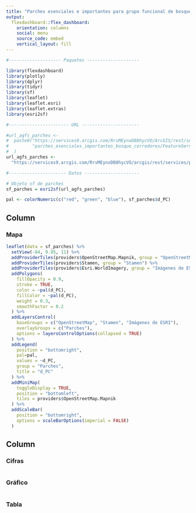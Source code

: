 ```yaml
---
title: "Parches esenciales e importantes para grupo funcional de bosque"
output: 
  flexdashboard::flex_dashboard:
    orientation: columns
    social: menu
    source_code: embed
    vertical_layout: fill
---
```


```r
#-------------------- Paquetes --------------------

library(flexdashboard)
library(plotly)
library(dplyr)
library(tidyr)
library(sf)
library(leaflet)
library(leaflet.esri)
library(leaflet.extras)
library(esri2sf)

#----------------------- URL ----------------------

#url_agfs_parches <-
#  paste0("https://services9.arcgis.com/RrvMEynxDB8hycVO/ArcGIS/rest/services/",
#         "parches_esenciales_importantes_bosque_corredores/FeatureServer/0?token=umbDHiqWzA0uFDBIez41jSU7u6moRbokgIQwEBLbk6-kJm9#9mNZw6AFOTVYx7fPBj5SoatGC7oW2Prj97uaa36NmBUJ4U8KUk8qu2PilfsVWinOp-bDtuUCccx1Ge-uNNLUEF7I2N2eXIo8KW1-YgYm9Yy6P_pskbOhcUfFqEIs_RGP#O_YDBEh7WBN_mYSReIi-Wbgvtv9VxXJLoQwxEmvfskVLCMPJdt15imyPHxnQfRtdCP0rMgVBYHICh-5iW"
#  )
url_agfs_parches <-
  "https://services9.arcgis.com/RrvMEynxDB8hycVO/arcgis/rest/services/parches_esenciales_importantes_bosque_corredores/FeatureServer/0"

#---------------------- Datos ---------------------

# Objeto sf de parches
sf_parches = esri2sf(url_agfs_parches)

pal <- colorNumeric(c("red", "green", "blue"), sf_parches$d_PC)
```

Column {data-width=650}
-----------------------------------------------------------------------

### Mapa

```r
leaflet(data = sf_parches) %>%
  setView(-84, 9.95, 11) %>%
  addProviderTiles(providers$OpenStreetMap.Mapnik, group = "OpenStreetMap") %>%
  addProviderTiles(providers$Stamen, group = "Stamen") %>%
  addProviderTiles(providers$Esri.WorldImagery, group = "Imágenes de ESRI") %>%
  addPolygons(
    fillOpacity = 0.9,
    stroke = TRUE,
    color = ~pal(d_PC),
    fillColor = ~pal(d_PC),
    weight = 0.3,
    smoothFactor = 0.2
  ) %>%
  addLayersControl(
    baseGroups = c("OpenStreetMap", "Stamen", "Imágenes de ESRI"),
    overlayGroups = c("Parches"),
    options = layersControlOptions(collapsed = TRUE)    
  ) %>%  
  addLegend(
    position = "bottomright",
    pal=pal,
    values = ~d_PC, 
    group = "Parches",
    title = "d_PC"
  ) %>%  
  addMiniMap(
    toggleDisplay = TRUE,
    position = "bottomleft",
    tiles = providers$OpenStreetMap.Mapnik
  ) %>%
  addScaleBar(
    position = "bottomright",
    options = scaleBarOptions(imperial = FALSE)
  )
```

Column {data-width=350}
-----------------------------------------------------------------------

### Cifras
```r
```

### Gráfico
```r
```

### Tabla
```r
```
